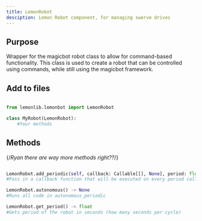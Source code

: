 ```yaml
---
title: LemonRobot
desciption: Lemon Robot component, for managing swerve drives
---
```


## Purpose
Wrapper for the magicbot robot class to allow for command-based functionality. This class is used to create a robot that can be controlled using commands, while still using the magicbot framework.

## Add to files

```py

from lemonlib.lemonbot import LemonRobot

class MyRobot(LemonRobot):
    #Your methods
```

## Methods

{/*Ryan there are way more methods right??*/}
```py

LemonRobot.add_periodic(self, callback: Callable[[], None], period: float) -> None
#Pass in a callback function that will be executed on every period call of teleopPeriodic, so if period is 2 every other call, if period is 1 every call etc. (every cycle)

LemonRobot.autonomous() -> None
#Runs all code in autonomous_periodic

LemonRobot.get_period() -> float
#Gets period of the robot in seconds (how many seconds per cycle)
```